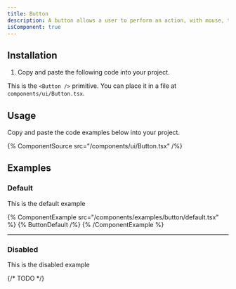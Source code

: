 ```yaml
---
title: Button
description: A button allows a user to perform an action, with mouse, touch, and keyboard interactions.
isComponent: true
---
```


## Installation

1. Copy and paste the following code into your project.

This is the `<Button />` primitive. You can place it in a file at `components/ui/Button.tsx`.

## Usage

Copy and paste the code examples below into your project.

{% ComponentSource src="/components/ui/Button.tsx" /%}

## Examples

### Default

This is the default example

{% ComponentExample src="/components/examples/button/default.tsx" %}
{% ButtonDefault /%}
{% /ComponentExample %}

---

### Disabled

This is the disabled example

{/* TODO */}
